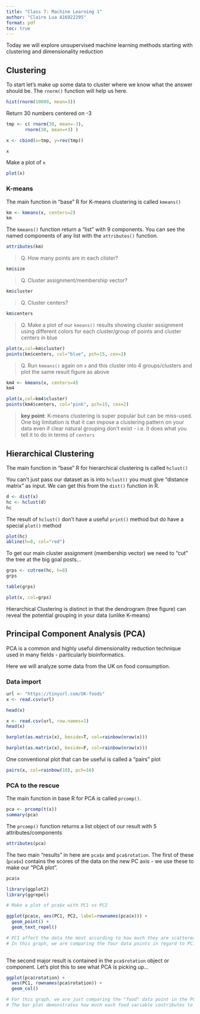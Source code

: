 ```yaml
---
title: "Class 7: Machine Learning 1"
author: "Claire Lua A16922295"
format: pdf
toc: true
---
```


Today we will explore unsupervised machine learning methods starting with clustering and dimensionality reduction 

## Clustering

To start let's make up some data to cluster where we know what the answer should be. The `rnorm()` function will help us here.

```r
hist(rnorm(10000, mean=3))
```

Return 30 numbers centered on -3 

```r
tmp <- c( rnorm(30, mean=-3),
       rnorm(30, mean=+3) )

x <- cbind(x=tmp, y=rev(tmp))

x
```

Make a plot of `x`

```r
plot(x)
```

### K-means

The main function in "base" R for K-means clustering is called `kmeans()`

```r
km <- kmeans(x, centers=2)
km
```

The `kmeans()` function return a "list" with 9 components. You can see the named components of any list with the `attributes()` function.

```r
attributes(km)
```

> Q. How many points are in each clister?

```r
km$size
```

> Q. Cluster assignment/membership vector?

```r
km$cluster
```

> Q. Cluster centers?

```r
km$centers
```

>Q. Make a plot of our `kmeans()` results showing cluster assignment using different colors for each cluster/group of points and cluster centers in blue

```r
plot(x,col=km$cluster)
points(km$centers, col="blue", pch=15, cex=2)
```

> Q. Run `kmeans()` again on `x` and this cluster into 4 groups/clusters and plot the same result figure as above

```r
km4 <- kmeans(x, centers=4)
km4

plot(x,col=km4$cluster)
points(km4$centers, col="pink", pch=15, cex=2)
```

> **key point**: K-means clustering is super popular but can be miss-used. One big limitation is that it can impose a clustering pattern on your data even if clear natural grouping don't exist - i.e. it does what you tell it to do in terms of `centers`


## Hierarchical Clustering

The main function in "base" R for hierarchical clustering is called `hclust()`

You can't just pass our dataset as is into `hclust()` you must give "distance matrix" as input. We can get this from the `dist()` function in R.

```r
d <- dist(x)
hc <- hclust(d)
hc
```


The result of `hclust()` don't have a useful `print()` method but do have a special `plot()` method

```r
plot(hc)
abline(h=8, col="red")
```

To get our main cluster assignment (membership vector) we need to "cut" the tree at the big goal posts...

```r
grps <- cutree(hc, h=8)
grps
```

```r
table(grps)
```

```r
plot(x, col=grps)
```


Hierarchical Clustering is distinct in that the dendrogram (tree figure) can reveal the potential grouping in your data (unlike K-means)

## Principal Component Analysis (PCA)

PCA is a common and highly useful dimensionality reduction technique used in many fields - particularly bioinformatics.

Here we will analyze some data from the UK on food consumption.

### Data import
```r
url <- "https://tinyurl.com/UK-foods"
x <- read.csv(url)

head(x)
```

```r
x <- read.csv(url, row.names=1)
head(x)
```

```r
barplot(as.matrix(x), beside=T, col=rainbow(nrow(x)))
```

```r
barplot(as.matrix(x), beside=F, col=rainbow(nrow(x)))
```

One conventional plot that can be useful is called a "pairs" plot

```r
pairs(x, col=rainbow(10), pch=16)
```

### PCA to the rescue

The main function in base R for PCA is called `prcomp()`.

```r
pca <- prcomp(t(x))
summary(pca)
```
The `prcomp()` function returns a list object of our result with 5 attributes/components

```r
attributes(pca)
```

The two main "results" in here are `pca$x` and `pca$rotation`.
The first of these (`pca$x`) contains the scores of the data on the new PC axis - we use these to make our "PCA plot".

```r
pca$x
```

```r
library(ggplot2)
library(ggrepel)

# Make a plot of pca$x with PC1 vs PC2

ggplot(pca$x, aes(PC1, PC2, label=rownames(pca$x))) +
  geom_point() +
  geom_text_repel()

# PC1 affect the data the most according to how much they are scattered
# In this graph, we are comparing the four data points in regard to PC1 and PC2 
  
```

The second major result is contained in the `pca$rotation` object or component. Let's plot this to see what PCA is picking up...

```r
ggplot(pca$rotation) +
  aes(PC1, rownames(pca$rotation)) +
  geom_col()

# For this graph, we are just comparing the "food" data point in the PC1 dimension
# The bar plot demonstrates how much each food variable contributes to PC1, with more influence shown by more positive/negative values
```

